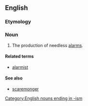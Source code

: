 ==English==

===Etymology===
{{suffix|alarm|ism}}

===Noun===
{{wikipedia}}
{{en-noun|-}}

# The production of needless [[alarm]]s.
[[Category:English nouns ending in -ism]]
====Related terms====
*[[alarmist]]

====See also====
*[[scaremonger]]